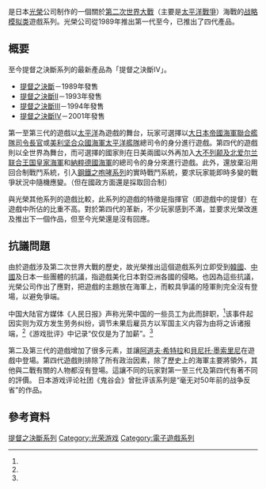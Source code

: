 {{Japanese|japanese=提督の決断シリーズ|kana=ていとく の けつだん シリーズ|romaji = Teitoku no ketsudan shirīzu}}

{{vgsname|提督之決斷|ja=提督の決断}}是日本[[光榮|光榮]]公司制作的一個關於[[第二次世界大戰|第二次世界大戰]]（主要是[[太平洋戰爭|太平洋戰爭]]）海戰的[[战略遊戲|战略模拟类]]遊戲系列。光榮公司從1989年推出第一代至今，已推出了四代產品。

== 概要 ==

至今提督之決斷系列的最新產品為「提督之決斷IV」。

* [[提督之決斷|提督之決斷]]－1989年發售
* [[提督之決斷II|提督之決斷II]]－1993年發售
* [[提督之決斷III|提督之決斷III]]－1994年發售
* [[提督之決斷IV|提督之決斷IV]]－2001年發售

第一至第三代的遊戲以[[太平洋|太平洋]]為遊戲的舞台，玩家可選擇以[[大日本帝國海軍|大日本帝國海軍]][[聯合艦隊司令長官|聯合艦隊司令長官]]或[[美國海軍|美利坚合众國海軍]][[太平洋艦隊|太平洋艦隊]]總司令的身分進行遊戲。第四代的遊戲則以全世界為舞台，而可選擇的國家則在日美兩國以外再加入[[英國皇家海軍|大不列颠及北爱尔兰联合王国皇家海軍]]和[[納粹德國海軍|納粹德國海軍]]的總司令的身分來進行遊戲。此外，還放棄沿用回合制戰鬥系統，引入[[鋼鐵之咆哮系列|鋼鐵之咆哮系列]]的實時戰鬥系統，要求玩家能即時多變的戰爭狀況中隨機應變。（但在國政方面還是採取回合制）

與光榮其他系列的遊戲比較，此系列的遊戲的特徵是指揮官（即遊戲中的提督）在遊戲中所佔的比重不高。對於第四代的革新，不少玩家感到不滿，並要求光榮改進及推出下一個作品，但至今光榮還是沒有回應。

== 抗議問題 ==

由於遊戲涉及第二次世界大戰的歷史，故光榮推出這個遊戲系列立即受到[[韓國|韓國]]、[[中國|中國]]及日本一些團體的抗議，指遊戲美化日本對亞洲各國的侵略。也因為這些抗議，光榮公司作出了應對，把遊戲的主題放在海軍上，而較具爭議的陸軍則完全沒有登場，以避免爭端。

中国大陆官方媒体《人民日报》声称光荣中国的一些员工为此而辞职，<ref name="renmin" />该事件起因实则为双方发生劳务纠纷，调节未果后雇员方以军国主义内容为由将之诉诸报端，<ref name="jianzheng32" />《游戏批评》中记录“仅仅是为了加薪”。<ref name="youxipiping18" />

第二及第三代的遊戲增加了很多元素，並讓[[阿道夫·希特拉|阿道夫·希特拉]]和[[貝尼托·墨索里尼|貝尼托·墨索里尼]]在遊戲中登場。第四代遊戲則排除了所有政治因素，除了歷史上的海軍主要將領外，其他與二戰有關的人物都沒有登場。這讓不同的玩家對第一至三代及第四代有著不同的評價。
日本游戏评论社团《鬼谷会》曾批评该系列是“毫无对50年前的战争反省”的作品。

== 參考資料 ==
{{reflist|refs=
<ref name="renmin">{{cite news |author1=陈杰 |title=为了民族的尊严——记天津光荣软件有限公司四青年 |work=人民日报 |date=1996-08-18}}</ref>
<ref name="jianzheng32">{{cite web |author=大狗（赵廷） |title=抗日游戏抗的到底是什么|url=https://play.163.com/special/jianzheng_32/ |archiveurl=https://web.archive.org/web/20190613145159/https://play.163.com/special/jianzheng_32/|archivedate=2019-06-13|dead-url=yes|work=网易见证|date=2012-08-21}}</ref>
<ref name="youxipiping18">{{Cite book |chapter=曾今光荣的中国美工|title=游戏批评，第4卷A（总第18期）|editor=《电子游戏软件》杂志社 |publisher=人民交通出版社 |year=2003 |isbn=7-114-04676-6 |location=北京 |pages=20-22}}</ref>
}}

{{提督之决断系列}}

[[Category:提督之決斷系列|]]
[[Category:光荣游戏|Category:光荣游戏]]
[[Category:電子遊戲系列|Category:電子遊戲系列]]